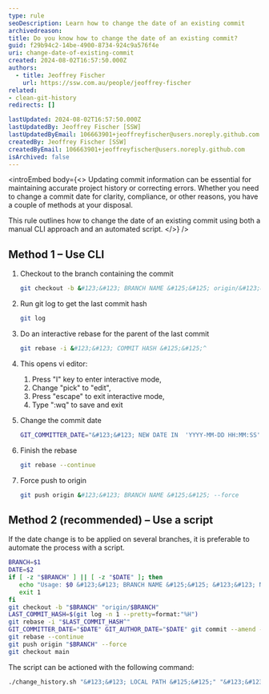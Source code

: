 ```yaml
---
type: rule
seoDescription: Learn how to change the date of an existing commit
archivedreason:
title: Do you know how to change the date of an existing commit?
guid: f29b94c2-14be-4900-8734-924c9a576f4e
uri: change-date-of-existing-commit
created: 2024-08-02T16:57:50.000Z
authors:
  - title: Jeoffrey Fischer
    url: https://ssw.com.au/people/jeoffrey-fischer
related:
- clean-git-history
redirects: []

lastUpdated: 2024-08-02T16:57:50.000Z
lastUpdatedBy: Jeoffrey Fischer [SSW]
lastUpdatedByEmail: 106663901+jeoffreyfischer@users.noreply.github.com
createdBy: Jeoffrey Fischer [SSW]
createdByEmail: 106663901+jeoffreyfischer@users.noreply.github.com
isArchived: false
---
```


<introEmbed
  body={<>
Updating commit information can be essential for maintaining accurate project history or correcting errors. Whether you need to change a commit date for clarity, compliance, or other reasons, you have a couple of methods at your disposal.

This rule outlines how to change the date of an existing commit using both a manual CLI approach and an automated script.
  </>}
/>
## Method 1 – Use CLI

1. Checkout to the branch containing the commit

    ```bash
    git checkout -b &#123;&#123; BRANCH NAME &#125;&#125; origin/&#123;&#123; BRANCH NAME &#125;&#125;
    ```

2. Run git log to get the last commit hash

    ```bash
    git log
    ```

3. Do an interactive rebase for the parent of the last commit

    ```bash
    git rebase -i &#123;&#123; COMMIT HASH &#125;&#125;^
    ```

4. This opens vi editor:

    1. Press "I" key to enter interactive mode,
    2. Change "pick" to "edit",
    3. Press "escape" to exit interactive mode,
    4. Type ":wq" to save and exit

5. Change the commit date

    ``` bash
    GIT_COMMITTER_DATE="&#123;&#123; NEW DATE IN  'YYYY-MM-DD HH:MM:SS' FORMAT &#125;&#125;" GIT_AUTHOR_DATE="&#123;&#123; NEW DATE IN  'YYYY-MM-DD HH:MM:SS' FORMAT &#125;&#125;" git commit --amend --no-edit
    ```

6. Finish the rebase

    ```bash
    git rebase --continue
    ```

7. Force push to origin

    ```bash
    git push origin &#123;&#123; BRANCH NAME &#125;&#125; --force
    ```

## Method 2 (recommended) – Use a script

If the date change is to be applied on several branches, it is preferable to automate the process with a script.

```bash
BRANCH=$1
DATE=$2
if [ -z "$BRANCH" ] || [ -z "$DATE" ]; then
   echo "Usage: $0 &#123;&#123; BRANCH NAME &#125;&#125; &#123;&#123; NEW DATE IN  'YYYY-MM-DD HH:MM:SS' FORMAT &#125;&#125;"
   exit 1
fi
git checkout -b "$BRANCH" "origin/$BRANCH"
LAST_COMMIT_HASH=$(git log -n 1 --pretty=format:"%H")
git rebase -i "$LAST_COMMIT_HASH^"
GIT_COMMITTER_DATE="$DATE" GIT_AUTHOR_DATE="$DATE" git commit --amend --no-edit
git rebase --continue
git push origin "$BRANCH" --force
git checkout main
```

The script can be actioned with the following command:

```bash
./change_history.sh "&#123;&#123; LOCAL PATH &#125;&#125;" "&#123;&#123; NEW DATE IN  'YYYY-MM-DD HH:MM:SS' FORMAT &#125;&#125;"
```
